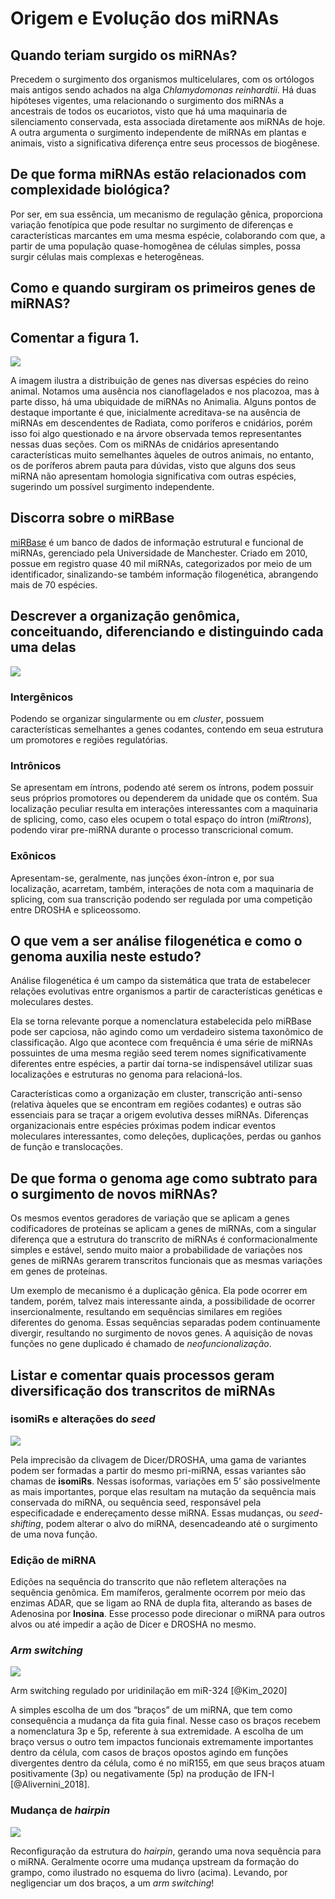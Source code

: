 # Origem e Evolução dos miRNAs

## Quando teriam surgido os miRNAs?

Precedem o surgimento dos organismos multicelulares, com os ortólogos mais antigos sendo achados na alga *Chlamydomonas reinhardtii*. Há duas hipóteses vigentes, uma relacionando o surgimento dos miRNAs a ancestrais de todos os eucariotos, visto que há uma maquinaria de silenciamento conservada, esta associada diretamente aos miRNAs de hoje. A outra argumenta o surgimento independente de miRNAs em plantas e animais, visto a significativa diferença entre seus processos de biogênese.

## De que forma miRNAs estão relacionados com complexidade biológica?

Por ser, em sua essência, um mecanismo de regulação gênica, proporciona variação fenotípica que pode resultar no surgimento de diferenças e características marcantes em uma mesma espécie, colaborando com que, a partir de uma população quase-homogênea de células simples, possa surgir células mais complexas e heterogêneas.  

## Como e quando surgiram os primeiros genes de miRNAS?


## Comentar a figura 1.

![](./pics/arvore.jpg.png)

A imagem ilustra a distribuição de genes nas diversas espécies do reino animal. Notamos uma ausência nos cianoflagelados e nos placozoa, mas à parte disso, há uma ubiquidade de miRNAs no Animalia. Alguns pontos de destaque importante é que, inicialmente acreditava-se na ausência de miRNAs em descendentes de Radiata, como poríferos e cnidários, porém isso foi algo questionado e na árvore observada temos representantes nessas duas seções. Com os miRNAs de cnidários apresentando características muito semelhantes àqueles de outros animais, no entanto, os de poríferos abrem pauta para dúvidas, visto que alguns dos seus miRNA não apresentam homologia significativa com outras espécies, sugerindo um possível surgimento independente. 

## Discorra sobre o miRBase

[miRBase](http://www.mirbase.org/index.shtml) é um banco de dados de informação estrutural e funcional de miRNAs, gerenciado pela Universidade de Manchester. Criado em 2010, possue em registro quase 40 mil miRNAs, categorizados por meio de um identificador, sinalizando-se também informação filogenética, abrangendo mais de 70 espécies. 

## Descrever a organização genômica, conceituando, diferenciando e distinguindo cada uma delas

![](./pics/orggenomica.png)

### Intergênicos

Podendo se organizar singularmente ou em *cluster*, possuem características semelhantes a genes codantes, contendo em seua estrutura um promotores e regiões regulatórias.

### Intrônicos

Se apresentam em íntrons, podendo até serem os íntrons, podem possuir seus próprios promotores ou dependerem da unidade que os contém. Sua localização peculiar resulta em interações interessantes com a maquinaria de splicing, como, caso eles ocupem o total espaço do íntron (*miRtrons*), podendo virar pre-miRNA durante o processo transcricional comum.

### Exônicos

Apresentam-se, geralmente, nas junções éxon-íntron e, por sua localização, acarretam, também, interações de nota com a maquinaria de splicing, com sua transcrição podendo ser regulada por uma competição entre DROSHA e spliceossomo.

## O que vem a ser análise filogenética e como o genoma auxilia neste estudo?

Análise filogenética é um campo da sistemática que trata de estabelecer relações evolutivas entre organismos a partir de características genéticas e moleculares destes.

Ela se torna relevante porque a nomenclatura estabelecida pelo miRBase pode ser capciosa, não agindo como um verdadeiro sistema taxonômico de classificação. Algo que acontece com frequência é uma série de miRNAs possuintes de uma mesma região seed terem nomes significativamente diferentes entre espécies, a partir daí torna-se indispensável utilizar suas localizações e estruturas no genoma para relacioná-los. 

Características como a organização em cluster, transcrição anti-senso (relativa àqueles que se encontram em regiões codantes) e outras são essenciais para se traçar a origem evolutiva desses miRNAs. Diferenças organizacionais entre espécies próximas podem indicar eventos moleculares interessantes, como deleções, duplicações, perdas ou ganhos de função e translocações.

## De que forma o genoma age como subtrato para o surgimento de novos miRNAs?

Os mesmos eventos geradores de variação que se aplicam a genes codificadores de proteínas se aplicam a genes de miRNAs, com a singular diferença que a estrutura do transcrito de miRNAs é conformacionalmente simples e estável, sendo muito maior a probabilidade de variações nos genes de miRNAs gerarem transcritos funcionais que as mesmas variações em genes de proteínas.

Um exemplo de mecanismo é a duplicação gênica. Ela pode ocorrer em tandem, porém, talvez mais interessante ainda, a possibilidade de ocorrer insercionalmente, resultando em sequências similares em regiões diferentes do genoma. Essas sequências separadas podem continuamente divergir, resultando no surgimento de novos genes. A aquisição de novas funções no gene duplicado é chamado de *neofuncionalização*.

## Listar e comentar quais processos geram diversificação dos transcritos de miRNAs

### isomiRs e alterações do *seed*

![](./pics/isomirs.png)

Pela imprecisão da clivagem de Dicer/DROSHA, uma gama de variantes podem ser formadas a partir do mesmo pri-miRNA, essas variantes são chamas de **isomiRs**. Nessas isoformas, variações em 5' são possivelmente as mais importantes, porque elas resultam na mutação da sequência mais conservada do miRNA, ou sequência seed, responsável pela especificadade e endereçamento desse miRNA. Essas mudanças, ou *seed-shifting*, podem alterar o alvo do miRNA, desencadeando até o surgimento de uma nova função. 

### Edição de miRNA

Edições na sequência do transcrito que não refletem alterações na sequência genômica. Em mamíferos, geralmente ocorrem por meio das enzimas ADAR, que se ligam ao RNA de dupla fita, alterando as bases de Adenosina por **Inosina**. Esse processo pode direcionar o miRNA para outros alvos ou até impedir a ação de Dicer e DROSHA no mesmo. 

### *Arm switching*

![](./pics/armswitch.png)

Arm switching regulado por uridinilação em miR-324 [@Kim_2020] 

A simples escolha de um dos "braços" de um miRNA, que tem como consequência a mudança da fita guia final. Nesse caso os braços recebem a nomenclatura 3p e 5p, referente à sua extremidade. A escolha de um braço versus o outro tem impactos funcionais extremamente importantes dentro da célula, com casos de braços opostos agindo em funções divergentes dentro da célula, como é no miR155, em que seus braços atuam positivamente (3p) ou negativamente (5p) na produção de IFN-I [@Alivernini_2018]. 

### Mudança de *hairpin*
![](./pics/hairpinswitch.png)

Reconfiguração da estrutura do *hairpin*, gerando uma nova sequência para o miRNA. Geralmente ocorre uma mudança upstream da formação do grampo, como ilustrado no esquema do livro (acima). Levando, por negligenciar um dos braços, a um *arm switching*!
